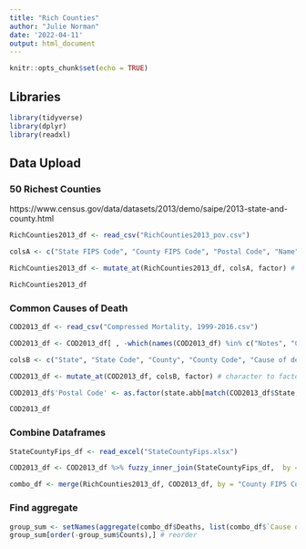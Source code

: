 ```yaml
---
title: "Rich Counties"
author: "Julie Norman"
date: '2022-04-11'
output: html_document
---
```


```r
knitr::opts_chunk$set(echo = TRUE)
```

## Libraries

```r
library(tidyverse)
library(dplyr)
library(readxl)

```

## Data Upload

### 50 Richest Counties

https://www.census.gov/data/datasets/2013/demo/saipe/2013-state-and-county.html

```r
RichCounties2013_df <- read_csv("RichCounties2013_pov.csv")

colsA <- c("State FIPS Code", "County FIPS Code", "Postal Code", "Name")

RichCounties2013_df <- mutate_at(RichCounties2013_df, colsA, factor) # character to factor

RichCounties2013_df
```

### Common Causes of Death

```r
COD2013_df <- read_csv("Compressed Mortality, 1999-2016.csv")

COD2013_df <- COD2013_df[ , -which(names(COD2013_df) %in% c("Notes", "Crude Rate"))] #remove empty/ unneeded columns

colsB <- c("State", "State Code", "County", "County Code", "Cause of death", "Cause of death Code")

COD2013_df <- mutate_at(COD2013_df, colsB, factor) # character to factor

COD2013_df$'Postal Code' <- as.factor(state.abb[match(COD2013_df$State, state.name)]) # add state abriev

COD2013_df
```


### Combine Dataframes

```r
StateCountyFips_df <- read_excel("StateCountyFips.xlsx")

COD2013_df <- COD2013_df %>% fuzzy_inner_join(StateCountyFips_df,  by = c("County" = "Name"), match_fun = str_detect)
```

```r
combo_df <- merge(RichCounties2013_df, COD2013_df, by = "County FIPS Code")
```


### Find aggregate

```r
group_sum <- setNames(aggregate(combo_df$Deaths, list(combo_df$`Cause of death`), sum), c("Cause of Death", "Counts"))
group_sum[order(-group_sum$Counts),] # reorder
```